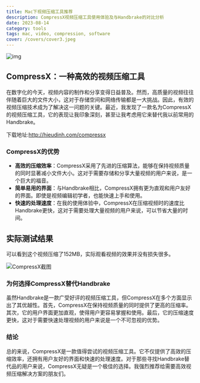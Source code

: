 ```yaml
---
title: Mac下视频压缩工具推荐
description: CompressX视频压缩工具使用体验及与Handbrake的对比分析
date: 2023-08-14
category: tools
tags: mac, video, compression, software
cover: /covers/cover3.jpeg
---
```


![img](https://alist.v2ex.com.cn/d/139pan/images/202312080943801.png)

## CompressX：一种高效的视频压缩工具

在数字化的今天，视频内容的制作和分享变得日益普及。然而，高质量的视频往往伴随着巨大的文件大小，这对于存储空间和网络传输都是一大挑战。因此，有效的视频压缩技术成为了解决这一问题的关键。最近，我发现了一款名为CompressX的视频压缩工具，它的表现让我印象深刻，甚至让我考虑用它来替代我以前常用的Handbrake。

下载地址:http://hieudinh.com/compressx

### CompressX的优势

- **高效的压缩效率**：CompressX采用了先进的压缩算法，能够在保持视频质量的同时显著减小文件大小。这对于需要存储和分享大量视频的用户来说，是一个巨大的福音。
- **简单易用的界面**：与Handbrake相比，CompressX拥有更为直观和用户友好的界面。即使是视频编辑初学者，也能快速上手和使用。
- **快速的处理速度**：在我的使用体验中，CompressX在压缩视频时的速度比Handbrake更快，这对于需要处理大量视频的用户来说，可以节省大量的时间。

##  实际测试结果

可以看到这个视频压缩了152MB，实际观看视频的效果并没有损失很多。

![CompressX截图](https://alist.v2ex.com.cn/d/139pan/images/202312080935582.png)

### 为何选择CompressX替代Handbrake

虽然Handbrake是一款广受好评的视频压缩工具，但CompressX在多个方面显示出了其优越性。首先，CompressX在保持视频质量的同时提供了更高的压缩率。其次，它的用户界面更加直观，使得用户更容易掌握和使用。最后，它的压缩速度更快，这对于需要快速处理视频的用户来说是一个不可忽视的优势。

### 结论

总的来说，CompressX是一款值得尝试的视频压缩工具。它不仅提供了高效的压缩效率，还拥有用户友好的界面和快速的处理速度。对于那些寻找Handbrake替代品的用户来说，CompressX无疑是一个极佳的选择。我强烈推荐给需要高效视频压缩解决方案的朋友们。 